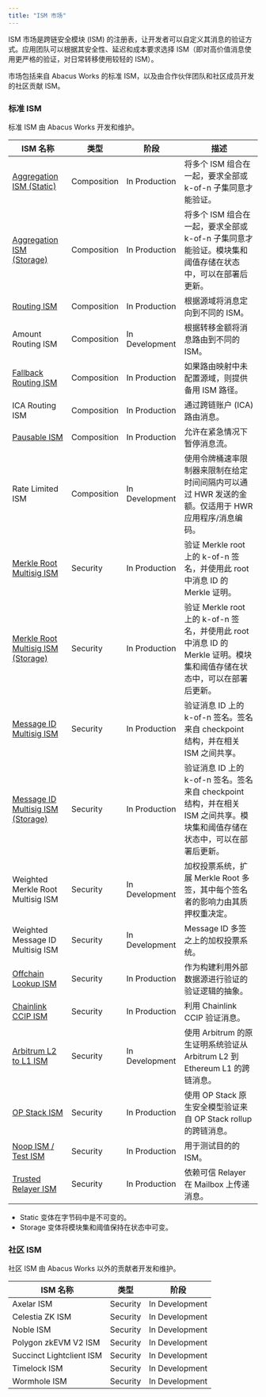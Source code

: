 ```yaml
---
title: "ISM 市场"
---
```


ISM 市场是跨链安全模块 (ISM) 的注册表，让开发者可以自定义其消息的验证方式。应用团队可以根据其安全性、延迟和成本要求选择 ISM（即对高价值消息使用更严格的验证，对日常转移使用较轻的 ISM）。

市场包括来自 Abacus Works 的标准 ISM，以及由合作伙伴团队和社区成员开发的社区贡献 ISM。

### 标准 ISM

标准 ISM 由 Abacus Works 开发和维护。

| ISM 名称                                                                                                                                            | 类型        | 阶段           | 描述                                                                                                                                                                        |
| --------------------------------------------------------------------------------------------------------------------------------------------------- | ----------- | -------------- | --------------------------------------------------------------------------------------------------------------------------------------------------------------------------- |
| [Aggregation ISM (Static)](/zh/docs/protocol/ISM/standard-ISMs/aggregation-ISM)                                                                        | Composition | In Production  | 将多个 ISM 组合在一起，要求全部或 k-of-n 子集同意才能验证。                                                                                                                 |
| [Aggregation ISM (Storage)](/zh/docs/protocol/ISM/standard-ISMs/aggregation-ISM#customize)                                                             | Composition | In Production  | 将多个 ISM 组合在一起，要求全部或 k-of-n 子集同意才能验证。模块集和阈值存储在状态中，可以在部署后更新。                                                                      |
| [Routing ISM](/zh/docs/protocol/ISM/standard-ISMs/routing-ISM)                                                                                         | Composition | In Production  | 根据源域将消息定向到不同的 ISM。                                                                                                                                            |
| Amount Routing ISM                                                                                                                                  | Composition | In Development | 根据转移金额将消息路由到不同的 ISM。                                                                                                                                        |
| [Fallback Routing ISM](https://github.com/hyperlane-xyz/hyperlane-monorepo/blob/main/solidity/contracts/isms/routing/DefaultFallbackRoutingIsm.sol) | Composition | In Production  | 如果路由映射中未配置源域，则提供备用 ISM 路径。                                                                                                                             |
| ICA Routing ISM                                                                                                                                     | Composition | In Production  | 通过跨链账户 (ICA) 路由消息。                                                                                                                                               |
| [Pausable ISM](https://github.com/hyperlane-xyz/hyperlane-monorepo/blob/main/solidity/contracts/isms/PausableIsm.sol)                               | Composition | In Production  | 允许在紧急情况下暂停消息流。                                                                                                                                                 |
| Rate Limited ISM                                                                                                                                    | Composition | In Development | 使用令牌桶速率限制器来限制在给定时间间隔内可以通过 HWR 发送的金额。仅适用于 HWR 应用程序/消息编码。                                                                          |
| [Merkle Root Multisig ISM](/zh/docs/protocol/ISM/standard-ISMs/multisig-ISM#merklerootmultisigismmetadata)                                             | Security    | In Production  | 验证 Merkle root 上的 k-of-n 签名，并使用此 root 中消息 ID 的 Merkle 证明。                                                                                                 |
| [Merkle Root Multisig ISM (Storage)](/zh/docs/protocol/ISM/standard-ISMs/multisig-ISM#customize)                                                       | Security    | In Production  | 验证 Merkle root 上的 k-of-n 签名，并使用此 root 中消息 ID 的 Merkle 证明。模块集和阈值存储在状态中，可以在部署后更新。                                                      |
| [Message ID Multisig ISM](/zh/docs/protocol/ISM/standard-ISMs/multisig-ISM#messageidmultisigismmetadata)                                               | Security    | In Production  | 验证消息 ID 上的 k-of-n 签名。签名来自 checkpoint 结构，并在相关 ISM 之间共享。                                                                                             |
| [Message ID Multisig ISM (Storage)](/zh/docs/protocol/ISM/standard-ISMs/multisig-ISM#customize)                                                        | Security    | In Production  | 验证消息 ID 上的 k-of-n 签名。签名来自 checkpoint 结构，并在相关 ISM 之间共享。模块集和阈值存储在状态中，可以在部署后更新。                                                  |
| Weighted Merkle Root Multisig ISM                                                                                                                   | Security    | In Development | 加权投票系统，扩展 Merkle Root 多签，其中每个签名者的影响力由其质押权重决定。                                                                                                |
| Weighted Message ID Multisig ISM                                                                                                                    | Security    | In Development | Message ID 多签之上的加权投票系统。                                                                                                                                         |
| [Offchain Lookup ISM](/zh/docs/protocol/ISM/standard-ISMs/offchain-lookup-ISM)                                                                         | Security    | In Production  | 作为构建利用外部数据源进行验证的验证逻辑的抽象。                                                                                                                             |
| [Chainlink CCIP ISM](https://github.com/hyperlane-xyz/hyperlane-monorepo/blob/main/solidity/contracts/isms/hook/CCIPIsm.sol)                        | Security    | In Production  | 利用 Chainlink CCIP 验证消息。                                                                                                                                              |
| [Arbitrum L2 to L1 ISM](https://github.com/hyperlane-xyz/hyperlane-monorepo/blob/main/solidity/contracts/isms/hook/ArbL2ToL1Ism.sol)                | Security    | In Development | 使用 Arbitrum 的原生证明系统验证从 Arbitrum L2 到 Ethereum L1 的跨链消息。                                                                                                  |
| [OP Stack ISM](https://github.com/hyperlane-xyz/hyperlane-monorepo/blob/main/solidity/contracts/isms/hook/OPStackIsm.sol)                           | Security    | In Production  | 使用 OP Stack 原生安全模型验证来自 OP Stack rollup 的跨链消息。                                                                                                             |
| [Noop ISM / Test ISM](https://github.com/hyperlane-xyz/hyperlane-monorepo/blob/main/solidity/contracts/isms/NoopIsm.sol)                            | Security    | In Production  | 用于测试目的的 ISM。                                                                                                                                                        |
| [Trusted Relayer ISM](https://github.com/hyperlane-xyz/hyperlane-monorepo/blob/main/solidity/contracts/isms/TrustedRelayerIsm.sol)                  | Security    | In Production  | 依赖可信 Relayer 在 Mailbox 上传递消息。                                                                                                                                    |

<Note>

- Static 变体在字节码中是不可变的。
- Storage 变体将模块集和阈值保持在状态中可变。

</Note>

### 社区 ISM

社区 ISM 由 Abacus Works 以外的贡献者开发和维护。

| ISM 名称                 | 类型     | 阶段           |
| ------------------------ | -------- | -------------- |
| Axelar ISM               | Security | In Development |
| Celestia ZK ISM          | Security | In Development |
| Noble ISM                | Security | In Development |
| Polygon zkEVM V2 ISM     | Security | In Development |
| Succinct Lightclient ISM | Security | In Development |
| Timelock ISM             | Security | In Development |
| Wormhole ISM             | Security | In Development |

